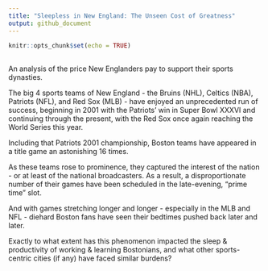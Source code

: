 ```yaml
---
title: "Sleepless in New England: The Unseen Cost of Greatness"
output: github_document
---
```


```r
knitr::opts_chunk$set(echo = TRUE)
```

## 

An analysis of the price New Englanders pay to support their sports dynasties. 

The big 4 sports teams of New England - the Bruins (NHL), Celtics (NBA), Patriots (NFL), and Red Sox (MLB) - have enjoyed an unprecedented run of success, beginning in 2001 with the Patriots' win in Super Bowl XXXVI and continuing through the present, with the Red Sox once again reaching the World Series this year. 

Including that Patriots 2001 championship, Boston teams have appeared in a title game an astonishing 16 times.

As these teams rose to prominence, they captured the interest of the nation - or at least of the national broadcasters. As a result, a disproportionate number of their games have been scheduled in the late-evening, "prime time" slot. 

And with games stretching longer and longer - especially in the MLB and NFL - diehard Boston fans have seen their bedtimes pushed back later and later.

Exactly to what extent has this phenomenon impacted the sleep & productivity of working & learning Bostonians, and what other sports-centric cities (if any) have faced similar burdens?